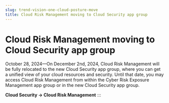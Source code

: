 ```yaml
---
slug: trend-vision-one-cloud-posture-move
title: Cloud Risk Management moving to Cloud Security app group
---
```

# Cloud Risk Management moving to Cloud Security app group

October 28, 2024—On December 2nd, 2024, Cloud Risk Management will be fully relocated to the new Cloud Security app group, where you can get a unified view of your cloud resources and security. Until that date, you may access Cloud Risk Management from within the Cyber Risk Exposure Management app group or in the new Cloud Security app group.

**Cloud Security → Cloud Risk Management**
:::
